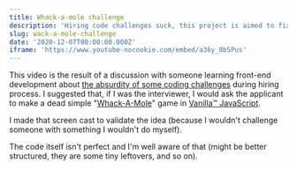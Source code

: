 ```yaml
---
title: Whack-a-mole challenge
description: 'Hiring code challenges suck, this project is aimed to fix that.'
slug: wack-a-mole-challenge
date: '2020-12-07T00:00:00.000Z'
iframe: 'https://www.youtube-nocookie.com/embed/a36y_8bSPus'
---
```


This video is the result of a discussion with someone learning front-end development about [the absurdity of some coding challenges](/2020-12/hiring-process-sucks) during hiring process. I suggested that, if I was the interviewer, I would ask  the applicant to make a dead simple "[Whack-A-Mole](https://en.wikipedia.org/wiki/Whac-A-Mole)" game in [Vanilla™ JavaScript](http://vanilla-js.com/).

I made that screen cast to validate the idea (because I wouldn't challenge someone with something I wouldn't do myself).

The code itself isn't perfect and I'm well aware of that (might be better structured, they are some tiny leftovers, and so on).
